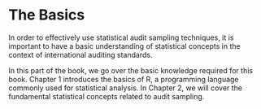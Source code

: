 # The Basics {#part-basics}

In order to effectively use statistical audit sampling techniques, it is
important to have a basic understanding of statistical concepts in the context
of international auditing standards.

In this part of the book, we go over the basic knowledge required for this book.
Chapter 1 introduces the basics of R, a programming language commonly used for
statistical analysis. In Chapter 2, we will cover the fundamental statistical
concepts related to audit sampling.
